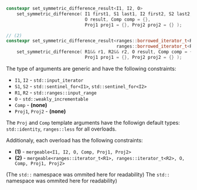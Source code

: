 ```cpp
constexpr set_symmetric_difference_result<I1, I2, O>
    set_symmetric_difference( I1 first1, S1 last1, I2 first2, S2 last2,
                              O result, Comp comp = {},
                              Proj1 proj1 = {}, Proj2 proj2 = {} );

// (2)
constexpr set_symmetric_difference_result<ranges::borrowed_iterator_t<R1>,
                                          ranges::borrowed_iterator_t<R2>, O>
    set_symmetric_difference( R1&& r1, R2&& r2, O result, Comp comp = {},
                              Proj1 proj1 = {}, Proj2 proj2 = {} );
```

The type of arguments are generic and have the following constraints:
- `I1`, `I2` - `std::input_iterator`
- `S1`, `S2` - `std::sentinel_for<I1>`, `std::sentinel_for<I2>`
- `R1`, `R2` - `std::ranges::input_range`
- `O` - `std::weakly_incrementable`
- `Comp` - **(none)**
- `Proj1`, `Proj2` - **(none)**

The `Proj` and `Comp` template arguments have the followign default types: `std::identity`, `ranges::less` for all overloads.

Additionaly, each overload has the following constraints:
  - **(1)** - `mergeable<I1, I2, O, Comp, Proj1, Proj2>`
  - **(2)** - `mergeable<ranges::iterator_t<R1>, ranges::iterator_t<R2>, O, Comp, Proj1, Proj2>`

(The `std::` namespace was ommited here for readability)
The `std::` namespace was ommited here for readability)
